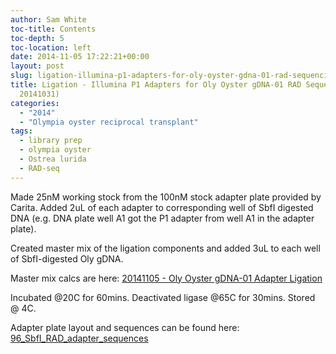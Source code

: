 ```yaml
---
author: Sam White
toc-title: Contents
toc-depth: 5
toc-location: left
date: 2014-11-05 17:22:21+00:00
layout: post
slug: ligation-illumina-p1-adapters-for-oly-oyster-gdna-01-rad-sequencing-from-20141031
title: Ligation - Illumina P1 Adapters for Oly Oyster gDNA-01 RAD Sequencing (from
  20141031)
categories:
  - "2014"
  - "Olympia oyster reciprocal transplant"
tags:
  - library prep
  - olympia oyster
  - Ostrea lurida
  - RAD-seq
---
```


Made 25nM working stock from the 100nM stock adapter plate provided by Carita. Added 2uL of each adapter to corresponding well of SbfI digested DNA (e.g. DNA plate well A1 got the P1 adapter from well A1 in the adapter plate).

Created master mix of the ligation components and added 3uL to each well of SbfI-digested Oly gDNA.

Master mix calcs are here: [20141105 - Oly Oyster gDNA-01 Adapter Ligation](https://docs.google.com/spreadsheets/d/1r0MymljpYBtIaindqV63i4ZEeYgl80TCN5ZDj2u8I3s/edit?usp=sharing)

Incubated @20C for 60mins. Deactivated ligase @65C for 30mins. Stored @ 4C.

Adapter plate layout and sequences can be found here: [96_SbfI_RAD_adapter_sequences](https://docs.google.com/spreadsheets/d/1RRKNb24NJr90fsnyYVYmOZZ9OCrbBu7-KmTfXYYwXpw/edit?usp=sharing)
